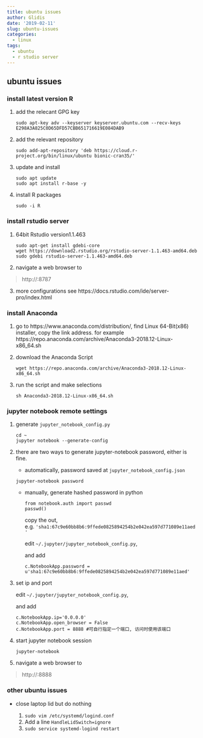 ```yaml
---
title: ubuntu issues
author: Glidis
date: '2019-02-11'
slug: ubuntu-issues
categories:
  - linux
tags:
  - ubuntu
  - r studio server
---
```


## ubuntu issues

### install latest version R

1. add the relecant GPG key

   ```
   sudo apt-key adv --keyserver keyserver.ubuntu.com --recv-keys E298A3A825C0D65DFD57CBB651716619E084DAB9
   ```

2. add the relevant repository 

   ```
   sudo add-apt-repository 'deb https://cloud.r-project.org/bin/linux/ubuntu bionic-cran35/'
   ```

3. update and install

   ```
   sudo apt update
   sudo apt install r-base -y
   ```

4. install R packages

   ```
   sudo -i R
   ```

### install rstudio server

1. 64bit Rstudio version1.1.463

   ```
   sudo apt-get install gdebi-core
   wget https://download2.rstudio.org/rstudio-server-1.1.463-amd64.deb
   sudo gdebi rstudio-server-1.1.463-amd64.deb
   ```

2. navigate a web browser to 

> http://<server-ip>:8787

3. more configurations see https://docs.rstudio.com/ide/server-pro/index.html

### install Anaconda

1. go to https://www.anaconda.com/distribution/, find Linux 64-Bit(x86) installer, copy the link address. for example https://repo.anaconda.com/archive/Anaconda3-2018.12-Linux-x86_64.sh

2. download the Anaconda  Script

   ```
   wget https://repo.anaconda.com/archive/Anaconda3-2018.12-Linux-x86_64.sh
   ```

3. run the script and make selections

   ```
   sh Anaconda3-2018.12-Linux-x86_64.sh
   ```

### jupyter notebook remote settings

1. generate `jupyter_notebook_config.py`

   ```
   cd ~
   jupyter notebook --generate-config
   ```

2. there are two ways to generate jupyter-notebook password, either is fine.

   -  automatically, password saved at `jupyter_notebook_config.json` 

     ```
     jupyter-notebook password
     ```

   - manually, generate hashed password in python

     ```
     from notebook.auth import passwd
     passwd()
     ```

     copy the out, e.g. `'sha1:67c9e60bb8b6:9ffede0825894254b2e042ea597d771089e11aed'`

     edit `~/.jupyter/jupyter_notebook_config.py`, 

     and add

     `c.NotebookApp.password = u'sha1:67c9e60bb8b6:9ffede0825894254b2e042ea597d771089e11aed'`

3. set ip and port

   edit `~/.jupyter/jupyter_notebook_config.py`, 

   and add

   ```
   c.NotebookApp.ip='0.0.0.0'
   c.NotebookApp.open_browser = False
   c.NotebookApp.port = 8888 #可自行指定一个端口, 访问时使用该端口
   ```

   

4. start jupyter notebook session

   ```
   jupyter-notebook	
   ```

5. navigate a web browser to 

> http://<server-ip>:8888

### other ubuntu issues

- close laptop lid but do nothing

  1. `sudo vim /etc/systemd/logind.conf`
  2. Add a line `HandleLidSwitch=ignore`
  3. `sudo service systemd-logind restart`

  



